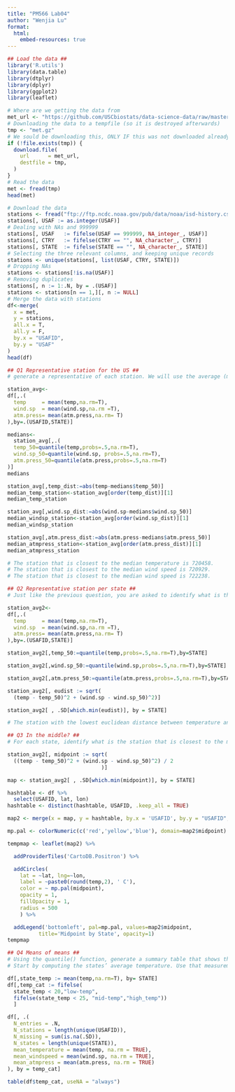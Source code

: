 ```yaml
---
title: "PM566 Lab04"
author: "Wenjia Lu"
format:
  html:
    embed-resources: true
---
```


```r
## Load the data ##
library('R.utils')
library(data.table)
library(dtplyr)
library(dplyr)
library(ggplot2)
library(leaflet)

# Where are we getting the data from
met_url <- "https://github.com/USCbiostats/data-science-data/raw/master/02_met/met_all.gz"
# Downloading the data to a tempfile (so it is destroyed afterwards)
tmp <- "met.gz"
# We sould be downloading this, ONLY IF this was not downloaded already.
if (!file.exists(tmp)) {
  download.file(
    url      = met_url,
    destfile = tmp,
  )
}
# Read the data
met <- fread(tmp)
head(met)

# Download the data
stations <- fread("ftp://ftp.ncdc.noaa.gov/pub/data/noaa/isd-history.csv")
stations[, USAF := as.integer(USAF)]
# Dealing with NAs and 999999
stations[, USAF   := fifelse(USAF == 999999, NA_integer_, USAF)]
stations[, CTRY   := fifelse(CTRY == "", NA_character_, CTRY)]
stations[, STATE  := fifelse(STATE == "", NA_character_, STATE)]
# Selecting the three relevant columns, and keeping unique records
stations <- unique(stations[, list(USAF, CTRY, STATE)])
# Dropping NAs
stations <- stations[!is.na(USAF)]
# Removing duplicates
stations[, n := 1:.N, by = .(USAF)]
stations <- stations[n == 1,][, n := NULL]
# Merge the data with stations
df<-merge(
  x = met,
  y = stations,
  all.x = T,
  all.y = F,
  by.x = "USAFID",
  by.y = "USAF"
)
head(df)

```


```r
## Q1 Representative station for the US ##
# generate a representative of each station. We will use the average (meadian could also be a good way to represent it, but it will depend on the case)

station_avg<-
df[,.(
  temp     = mean(temp,na.rm=T),
  wind.sp  = mean(wind.sp,na.rm =T),
  atm.press= mean(atm.press,na.rm= T)
),by=.(USAFID,STATE)]

medians<-
  station_avg[,.(
  temp_50=quantile(temp,probs=.5,na.rm=T),
  wind.sp_50=quantile(wind.sp, probs=.5,na.rm=T),
  atm.press_50=quantile(atm.press,probs=.5,na.rm=T)
)]
medians

station_avg[,temp_dist:=abs(temp-medians$temp_50)]
median_temp_station<-station_avg[order(temp_dist)][1]
median_temp_station

station_avg[,wind.sp_dist:=abs(wind.sp-medians$wind.sp_50)]
median_windsp_station<-station_avg[order(wind.sp_dist)][1]
median_windsp_station

station_avg[,atm.press_dist:=abs(atm.press-medians$atm.press_50)]
median_atmpress_station<-station_avg[order(atm.press_dist)][1]
median_atmpress_station

# The station that is closest to the median temperature is 720458.
# The station that is closest to the median wind speed is 720929. 
# The station that is closest to the median wind speed is 722238.

```


```r
## Q2 Representative station per state ##
# Just like the previous question, you are asked to identify what is the most representative, the median, station per state. This time, instead of looking at one variable at a time, look at the euclidean distance. If multiple stations show in the median, select the one located at the lowest latitude.

station_avg2<-
df[,.(
  temp     = mean(temp,na.rm=T),
  wind.sp  = mean(wind.sp,na.rm =T),
  atm.press= mean(atm.press,na.rm= T)
),by=.(USAFID,STATE)]

station_avg2[,temp_50:=quantile(temp,probs=.5,na.rm=T),by=STATE]

station_avg2[,wind.sp_50:=quantile(wind.sp,probs=.5,na.rm=T),by=STATE]

station_avg2[,atm.press_50:=quantile(atm.press,probs=.5,na.rm=T),by=STATE]

station_avg2[, eudist := sqrt(
  (temp - temp_50)^2 + (wind.sp - wind.sp_50)^2)]

station_avg2[ , .SD[which.min(eudist)], by = STATE]

# The station with the lowest euclidean distance between temperature and wind speed is `r median_atmpress_station$USAFID`.

```


```r
## Q3 In the middle? ##
# For each state, identify what is the station that is closest to the mid-point of the state. Combining these with the stations you identified in the previous question, use leaflet() to visualize all ~100 points in the same figure, applying different colors for those identified in this question.

station_avg2[, midpoint := sqrt(
  ((temp - temp_50)^2 + (wind.sp - wind.sp_50)^2) / 2
                              )]

map <- station_avg2[ , .SD[which.min(midpoint)], by = STATE]

hashtable <- df %>%
  select(USAFID, lat, lon)
hashtable <- distinct(hashtable, USAFID, .keep_all = TRUE)

map2 <- merge(x = map, y = hashtable, by.x = 'USAFID', by.y = "USAFID", all.x = TRUE, all.y = FALSE)

mp.pal <- colorNumeric(c('red','yellow','blue'), domain=map2$midpoint)

tempmap <- leaflet(map2) %>% 

  addProviderTiles('CartoDB.Positron') %>% 

  addCircles(
    lat = ~lat, lng=~lon,
    label = ~paste0(round(temp,2), ' C'), 
    color = ~ mp.pal(midpoint),
    opacity = 1, 
    fillOpacity = 1, 
    radius = 500
    ) %>%

  addLegend('bottomleft', pal=mp.pal, values=map2$midpoint,
          title='Midpoint by State', opacity=1)
tempmap

```


```r
## Q4 Means of means ##
# Using the quantile() function, generate a summary table that shows the number of states included, average temperature, wind-speed, and atmospheric pressure by the variable “average temperature level,” which you’ll need to create.
# Start by computing the states’ average temperature. Use that measurement to classify them according to the following criteria:low: temp < 20 Mid: temp >= 20 and temp < 25 High: temp >= 25

df[,state_temp := mean(temp,na.rm=T), by= STATE]
df[,temp_cat := fifelse(
  state_temp < 20,"low-temp",
  fifelse(state_temp < 25, "mid-temp","high_temp"))
  ]

df[, .(
  N_entries = .N,
  N_stations = length(unique(USAFID)),
  N_missing = sum(is.na(.SD)),
  N_states = length(unique(STATE)),
  mean_temperature = mean(temp, na.rm = TRUE),
  mean_windspeed = mean(wind.sp, na.rm = TRUE),
  mean_atmpress = mean(atm.press, na.rm = TRUE)
), by = temp_cat]

table(df$temp_cat, useNA = "always")

```

